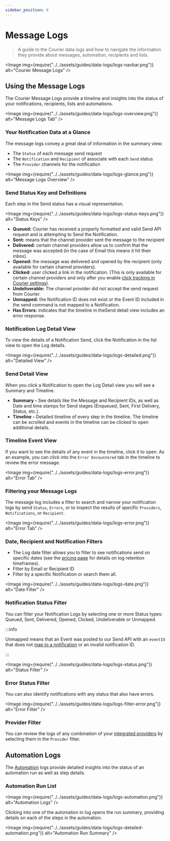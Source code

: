 ```yaml
---
sidebar_position: 0
---
```



# Message Logs

> A guide to the Courier data logs and how to navigate the information they provide about messages, automation, recipients and lists.

<Image
  img={require("../../assets/guides/data-logs/logs-navbar.png")}
  alt="Courier Message Logs"
/>

<YoutubeEmbed videoId="eWc2QJLZCfE" />

## Using the Message Logs

The Courier Message Logs provide a timeline and insights into the status of your notifications, recipients, lists and automations.

<Image
  img={require("../../assets/guides/data-logs/logs-overview.png")}
  alt="Message Logs Tab"
/>

### Your Notification Data at a Glance

The message logs convey a great deal of information in the summary view:

- The `Status` of each message send request
- The `Notification` and `Recipient` of associate with each `Send` status
- The `Provider` channels for the notification

<Image
  img={require("../../assets/guides/data-logs/logs-glance.png")}
  alt="Message Logs Overview"
/>

### Send Status Key and Definitions

Each step in the Send status has a visual representation. 

<Image
  img={require("../../assets/guides/data-logs/logs-status-keys.png")}
  alt="Status Keys"
/>

- **Queued:** Courier has received a properly formatted and valid Send API request and is attempting to Send the Notification.
- **Sent:** means that the channel provider sent the message to the recipient
- **Delivered:** certain channel providers allow us to confirm that the message was accepted (in the case of Email this means it hit their inbox).
- **Opened:** the message was delivered and opened by the recipient (only available for certain channel providers).
- **Clicked:** user clicked a link in the notification. (This is only available for certain channel providers and only after you enable [click tracking in Courier settings](../workspaces/track-email-opens.mdx)).
- **Undeliverable:** The channel provider did not accept the send request from Courier. 
- **Unmapped:** the Notification ID does not exist or the Event ID included in the send command is not mapped to a Notification.
- **Has Errors:** indicates that the timeline in theSend detail view includes an error response.

### Notification Log Detail View

To view the details of a Notification Send, click the Notification in the list view to open the Log details.

<Image
  img={require("../../assets/guides/data-logs/logs-detailed.png")}
  alt="Detailed View"
/>

### Send Detail View 

When you click a Notification to open the Log Detail view you will see a Summary and Timeline.   

- **Summary -** See details like the Message and Recipient IDs, as well as Date and time stamps for Send stages (Enqueued, Sent, First Delivery, Status, etc.). 
- **Timeline -** Detailed timeline of every step in the timeline. The timeline can be scrolled and events in the timeline can be clicked to open additional details.

### Timeline Event View

If you want to see the details of any event in the timeline, click it to open. As an example, you can click into the `Error Encountered` tab in the timeline to review the error message.

<Image
  img={require("../../assets/guides/data-logs/logs-error.png")}
  alt="Error Tab"
/>

### Filtering your Message Logs

The message log includes a filter to search and narrow your notification logs by send `Status`, `Errors`, or to inspect the results of specific `Providers`, `Notifications`, or `Recipient`.

<Image
  img={require("../../assets/guides/data-logs/logs-error.png")}
  alt="Error Tab"
/>

### Date, Recipient and Notification Filters

- The Log date filter allows you to filter to see notifications send on specific dates (see the [pricing page](https://www.courier.com/pricing/) for details on log retention timeframes).
- Filter by Email or Recipient ID
- Filter by a specific Notification or search them all.

<Image
  img={require("../../assets/guides/data-logs/logs-date.png")}
  alt="Date Filter"
/>

### Notification Status Filter

You can filter your Notification Logs by selecting one or more Status types: Queued, Sent, Delivered, Opened, Clicked, Undeliverable or Unmapped.

:::info

Unmapped means that an Event was posted to our Send API with an `eventId` that does not [map to a notification](https://help.courier.com/en/articles/4189555-send-basics-how-notifications-are-triggered-and-sent-with-courier) or an invalid notification ID.

:::

<Image
  img={require("../../assets/guides/data-logs/logs-status.png")}
  alt="Status Filter"
/>

### Error Status Filter

You can also identify notifications with any status that also have errors.

<Image
  img={require("../../assets/guides/data-logs/logs-filter-error.png")}
  alt="Error Filter"
/>

### Provider Filter

You can review the logs of any combination of your [integrated providers](../channels/intro.mdx) by selecting them in the `Provider` filter.

## Automation Logs

The [Automation](../automations/intro.mdx) logs provide detailed insights into the status of an automation run as well as step details.

### Automation Run List

<Image
  img={require("../../assets/guides/data-logs/logs-automation.png")}
  alt="Automation Logs"
/>

Clicking into one of the automation in log opens the run summary, providing details on each of the steps in the automation.

<Image
  img={require("../../assets/guides/data-logs/logs-detailed-automation.png")}
  alt="Automation Run Summary"
/>